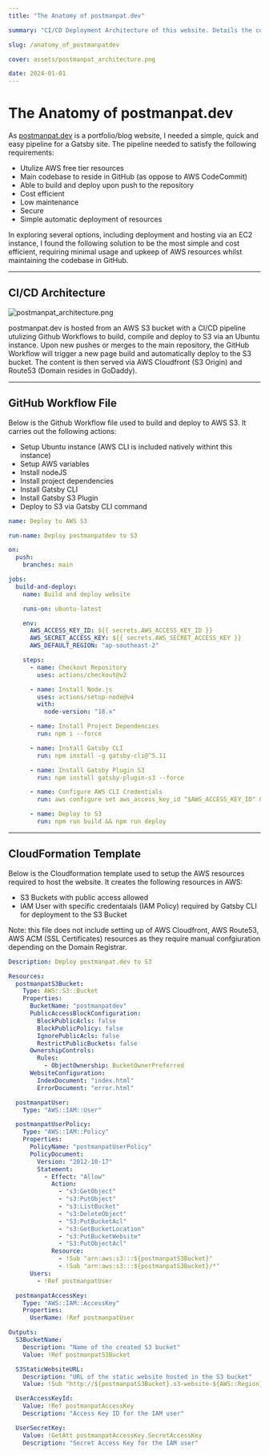 ```yaml
---
title: "The Anatomy of postmanpat.dev"

summary: "CI/CD Deployment Architecture of this website. Details the considerations made when choosing a CI/CD pipeline structure that is most fitting for a simple portfolio/blog site. Includes the Infrastructure as Code files used to build and deploy the site via an Ubuntu Instance, as well as the file used to create the necessary AWS resources to host the site"

slug: /anatomy_of_postmanpatdev

cover: assets/postmanpat_architecture.png

date: 2024-01-01
---
```

# The Anatomy of postmanpat.dev

As [postmanpat.dev](http://postmanpat.dev) is a portfolio/blog website, I needed a simple, quick and easy pipeline for a Gatsby site. The pipeline needed to satisfy the following requirements:
- Utulize AWS free tier resources
- Main codebase to reside in GitHub (as oppose to AWS CodeCommit)
- Able to build and deploy upon push to the repository
- Cost efficient
- Low maintenance
- Secure
- Simple automatic deployment of resources

In exploring several options, including deployment and hosting via an EC2 instance, I found the following solution to be the most simple and cost efficient, requiring minimal usage and upkeep of AWS resources whilst maintaining the codebase in GitHub.

---

## CI/CD Architecture

![postmanpat_architecture.png](assets/postmanpat_architecture.png)

postmanpat.dev is hosted from an AWS S3 bucket with a CI/CD pipeline utulizing Github Workflows to build, compile and deploy to S3 via an Ubuntu instance. Upon new pushes or merges to the main repository, the GitHub Workflow will trigger a new page build and automatically deploy to the S3 bucket. The content is then served via AWS Cloudfront (S3 Origin) and Route53 (Domain resides in GoDaddy).

---
## GitHub Workflow File

Below is the Github Workflow file used to build and deploy to AWS S3. It carries out the following actions:
- Setup Ubuntu instance (AWS CLI is included natively withint this instance)
- Setup AWS variables
- Install nodeJS
- Install project dependencies
- Install Gatsby CLI
- Install Gatsby S3 Plugin
- Deploy to S3 via Gatsby CLI command

```yaml
name: Deploy to AWS S3

run-name: Deploy postmanpatdev to S3

on:
  push:
    branches: main

jobs:
  build-and-deploy:
    name: Build and deploy website

    runs-on: ubuntu-latest

    env:
      AWS_ACCESS_KEY_ID: ${{ secrets.AWS_ACCESS_KEY_ID }}
      AWS_SECRET_ACCESS_KEY: ${{ secrets.AWS_SECRET_ACCESS_KEY }}
      AWS_DEFAULT_REGION: "ap-southeast-2"

    steps:
      - name: Checkout Repository
        uses: actions/checkout@v2

      - name: Install Node.js
        uses: actions/setup-node@v4
        with:
          node-version: "18.x"

      - name: Install Project Dependencies
        run: npm i --force

      - name: Install Gatsby CLI
        run: npm install -g gatsby-cli@^5.11

      - name: Install Gatsby Plugin S3
        run: npm install gatsby-plugin-s3 --force

      - name: Configure AWS CLI Credentials
        run: aws configure set aws_access_key_id "$AWS_ACCESS_KEY_ID" && aws configure set aws_secret_access_key "$AWS_SECRET_ACCESS_KEY" && aws configure set region "$AWS_DEFAULT_REGION" && aws configure set output "json"

      - name: Deploy to S3
        run: npm run build && npm run deploy
```
---
## CloudFormation Template

Below is the Cloudformation template used to setup the AWS resources required to host the website. It creates the following resources in AWS:
- S3 Buckets with public access allowed
- IAM User with specific credentaials (IAM Policy) required by Gatsby CLI for deployment to the S3 Bucket

Note: this file does not include setting up of AWS Cloudfront, AWS Route53, AWS ACM (SSL Certificates) resources as they require manual confgiuration depending on the Domain Registrar.

```yaml
Description: Deploy postmanpat.dev to S3

Resources:
  postmanpatS3Bucket:
    Type: AWS::S3::Bucket
    Properties:
      BucketName: "postmanpatdev"
      PublicAccessBlockConfiguration:
        BlockPublicAcls: false
        BlockPublicPolicy: false
        IgnorePublicAcls: false
        RestrictPublicBuckets: false
      OwnershipControls:
        Rules:
          - ObjectOwnership: BucketOwnerPreferred
      WebsiteConfiguration:
        IndexDocument: "index.html"
        ErrorDocument: "error.html"

  postmanpatUser:
    Type: "AWS::IAM::User"

  postmanpatUserPolicy:
    Type: "AWS::IAM::Policy"
    Properties:
      PolicyName: "postmanpatUserPolicy"
      PolicyDocument:
        Version: "2012-10-17"
        Statement:
          - Effect: "Allow"
            Action:
              - "s3:GetObject"
              - "s3:PutObject"
              - "s3:ListBucket"
              - "s3:DeleteObject"
              - "S3:PutBucketAcl"
              - "s3:GetBucketLocation"
              - "s3:PutBucketWebsite"
              - "S3:PutObjectAcl"
            Resource:
              - !Sub "arn:aws:s3:::${postmanpatS3Bucket}"
              - !Sub "arn:aws:s3:::${postmanpatS3Bucket}/*"
      Users:
        - !Ref postmanpatUser

  postmanpatAccessKey:
    Type: "AWS::IAM::AccessKey"
    Properties:
      UserName: !Ref postmanpatUser

Outputs:
  S3BucketName:
    Description: "Name of the created S3 bucket"
    Value: !Ref postmanpatS3Bucket

  S3StaticWebsiteURL:
    Description: "URL of the static website hosted in the S3 bucket"
    Value: !Sub "http://${postmanpatS3Bucket}.s3-website-${AWS::Region}.amazonaws.com/"

  UserAccessKeyId:
    Value: !Ref postmanpatAccessKey
    Description: "Access Key ID for the IAM user"

  UserSecretKey:
    Value: !GetAtt postmanpatAccessKey.SecretAccessKey
    Description: "Secret Access Key for the IAM user"
```